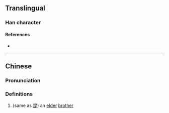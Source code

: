 {{character info/new}}
==Translingual==

===Han character===
{{Han char|rn=10|rad=儿|as=08|sn=10|four=|canj=RURHU|ids=⿰兄兄}}

====References====
* {{Han ref|kx=0125.190|hdz=10273.120|uh=34AD|ud=13485}}

----

==Chinese==
{{zh-forms}}

===Pronunciation===
{{zh-pron
|m=
|c=kwaan1,leoi4
|mc=
|oc=
|ma=
|cat=n
}}

===Definitions===
{{zh-hanzi}}

# (same as [[昆]]) an [[elder]] [[brother]]